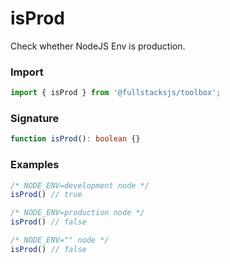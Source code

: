 # isProd

Check whether NodeJS Env is production.

### Import

```typescript copy
import { isProd } from '@fullstacksjs/toolbox';
```

### Signature

```typescript copy
function isProd(): boolean {}
```

### Examples

```typescript copy
/* NODE_ENV=development node */
isProd() // true

/* NODE_ENV=production node */
isProd() // false

/* NODE_ENV="" node */
isProd() // false
```
